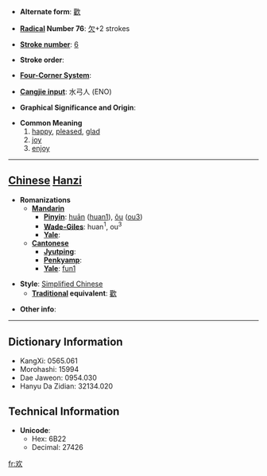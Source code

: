 * '''Alternate form''': [[歡]]

* '''[[Wiktionary:Chinese radical index| Radical]] Number 76''': [[Wiktionary:Chinese radical index 欠|欠]]+2 strokes

* '''[[Wiktionary:Chinese total strokes index|Stroke number]]''': [[Wiktionary:Chinese total strokes index 6|6]]

* '''Stroke order''': 

* '''[[Wiktionary:Chinese four corner index|Four-Corner System]]''': 

* '''[[Wiktionary:Chinese Cangjie index|Cangjie input]]''': 水弓人 (ENO)

* '''Graphical Significance and Origin''': 

* '''Common Meaning'''
*# [[happy]], [[pleased]], [[glad]]
*# [[joy]]
*# [[enjoy]]


----

== [[Chinese]] [[Hanzi]] ==

* '''Romanizations'''
** '''[[Mandarin]]'''
*** '''[[Pinyin]]''': [[huān]] ([[huan1]]), [[ǒu]] ([[ou3]])
*** '''[[Wade-Giles]]''': huan<sup>1</sup>, ou<sup>3</sup>
*** '''[[Yale]]''': 
** '''[[Cantonese]]'''
*** '''[[Jyutping]]''':
*** '''[[Penkyamp]]''': 
*** '''[[Yale]]''': [[fun1]]

* '''Style''': [[Simplified Chinese]] 
** '''[[Traditional Chinese|Traditional]] equivalent''': [[歡]]

* '''Other info''': 

----

== Dictionary Information ==

* KangXi: 0565.061
* Morohashi: 15994
* Dae Jaweon: 0954.030
* Hanyu Da Zidian: 32134.020

== Technical Information ==

* '''Unicode''':
** Hex: 6B22
** Decimal: 27426
[[fr:欢]]